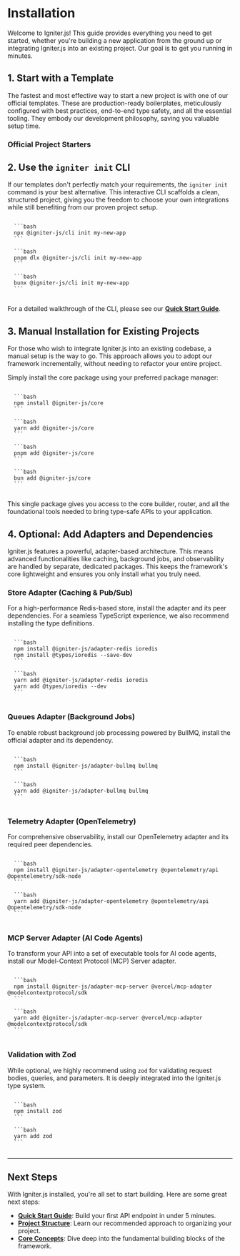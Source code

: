 # Installation

Welcome to Igniter.js! This guide provides everything you need to get started, whether you're building a new application from the ground up or integrating Igniter.js into an existing project. Our goal is to get you running in minutes.

## 1. Start with a Template

The fastest and most effective way to start a new project is with one of our official templates. These are production-ready boilerplates, meticulously configured with best practices, end-to-end type safety, and all the essential tooling. They embody our development philosophy, saving you valuable setup time.

### Official Project Starters

<TemplateShowcase />

## 2. Use the `igniter init` CLI

If our templates don't perfectly match your requirements, the `igniter init` command is your best alternative. This interactive CLI scaffolds a clean, structured project, giving you the freedom to choose your own integrations while still benefiting from our proven project setup.

<CodeGroup>
  <Code title="npm">
  ```bash
  npx @igniter-js/cli init my-new-app
  ```
  </Code>
  <Code title="pnpm">
  ```bash
  pnpm dlx @igniter-js/cli init my-new-app
  ```
  </Code>
  <Code title="bun">
  ```bash
  bunx @igniter-js/cli init my-new-app
  ```
  </Code>
</CodeGroup>

For a detailed walkthrough of the CLI, please see our **[Quick Start Guide](/docs/getting-started/quick-start-guide)**.

## 3. Manual Installation for Existing Projects

For those who wish to integrate Igniter.js into an existing codebase, a manual setup is the way to go. This approach allows you to adopt our framework incrementally, without needing to refactor your entire project.

Simply install the core package using your preferred package manager:

<CodeGroup>
  <Code title="npm">
  ```bash
  npm install @igniter-js/core
  ```
  </Code>
  <Code title="yarn">
  ```bash
  yarn add @igniter-js/core
  ```
  </Code>
  <Code title="pnpm">
  ```bash
  pnpm add @igniter-js/core
  ```
  </Code>
  <Code title="bun">
  ```bash
  bun add @igniter-js/core
  ```
  </Code>
</CodeGroup>

This single package gives you access to the core builder, router, and all the foundational tools needed to bring type-safe APIs to your application.

## 4. Optional: Add Adapters and Dependencies

Igniter.js features a powerful, adapter-based architecture. This means advanced functionalities like caching, background jobs, and observability are handled by separate, dedicated packages. This keeps the framework's core lightweight and ensures you only install what you truly need.

### Store Adapter (Caching & Pub/Sub)

For a high-performance Redis-based store, install the adapter and its peer dependencies. For a seamless TypeScript experience, we also recommend installing the type definitions.

<CodeGroup>
  <Code title="npm">
  ```bash
  npm install @igniter-js/adapter-redis ioredis
  npm install @types/ioredis --save-dev
  ```
  </Code>
  <Code title="yarn">
  ```bash
  yarn add @igniter-js/adapter-redis ioredis
  yarn add @types/ioredis --dev
  ```
  </Code>
</CodeGroup>

### Queues Adapter (Background Jobs)

To enable robust background job processing powered by BullMQ, install the official adapter and its dependency.

<CodeGroup>
  <Code title="npm">
  ```bash
  npm install @igniter-js/adapter-bullmq bullmq
  ```
  </Code>
  <Code title="yarn">
  ```bash
  yarn add @igniter-js/adapter-bullmq bullmq
  ```
  </Code>
</CodeGroup>

### Telemetry Adapter (OpenTelemetry)

For comprehensive observability, install our OpenTelemetry adapter and its required peer dependencies.

<CodeGroup>
  <Code title="npm">
  ```bash
  npm install @igniter-js/adapter-opentelemetry @opentelemetry/api @opentelemetry/sdk-node
  ```
  </Code>
  <Code title="yarn">
  ```bash
  yarn add @igniter-js/adapter-opentelemetry @opentelemetry/api @opentelemetry/sdk-node
  ```
  </Code>
</CodeGroup>

### MCP Server Adapter (AI Code Agents)

To transform your API into a set of executable tools for AI code agents, install our Model-Context Protocol (MCP) Server adapter.

<CodeGroup>
  <Code title="npm">
  ```bash
  npm install @igniter-js/adapter-mcp-server @vercel/mcp-adapter @modelcontextprotocol/sdk
  ```
  </Code>
  <Code title="yarn">
  ```bash
  yarn add @igniter-js/adapter-mcp-server @vercel/mcp-adapter @modelcontextprotocol/sdk
  ```
  </Code>
</CodeGroup>

### Validation with Zod

While optional, we highly recommend using `zod` for validating request bodies, queries, and parameters. It is deeply integrated into the Igniter.js type system.

<CodeGroup>
  <Code title="npm">
  ```bash
  npm install zod
  ```
  </Code>
  <Code title="yarn">
  ```bash
  yarn add zod
  ```
  </Code>
</CodeGroup>

---

## Next Steps

With Igniter.js installed, you're all set to start building. Here are some great next steps:

-   **[Quick Start Guide](/docs/getting-started/quick-start-guide)**: Build your first API endpoint in under 5 minutes.
-   **[Project Structure](/docs/getting-started/project-structure)**: Learn our recommended approach to organizing your project.
-   **[Core Concepts](/docs/core-concepts/the-igniter-builder)**: Dive deep into the fundamental building blocks of the framework.